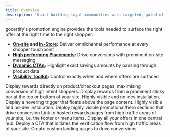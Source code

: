 ```yaml
---
title: Overview
description: 'Start building loyal communities with targeted, gated offers.'
---
```


gocertify's promotion engine provides the tools needed to surface the right offer at the right time to the right shopper:
- **[On-site](/section/promoteOffers/on-site-placements) and [In-Store](/section/promoteOffers/inStore):** Deliver omnichannel performance at every shopper touchpoint
- **[High performing Placements](/section/promoteOffers/on-site-placements):** Drive conversions with prominent on-site messaging
- **[Dynamic CTAs](/section/promoteOffers/dynamicText):** Highlight exact savings amounts by passing through product data
- **[Visibility Toolkit](/section/promoteOffers/osmVisibility):** Control exactly when and where offers are surfaced



<CardGroup cols={3}>
  <Card title="In-line" href="/section/promoteOffers/on-site-placements" img="/images/OSM-inline.png">
    Display rewards directly on product/checkout pages, maximising conversion of high intent shoppers.
  </Card>
  <Card title="Sticky Bar" href="/section/promoteOffers/on-site-placements" img="/images/OSM-stickyBar.png">
    Display rewards from a prominent sticky bar at the top or bottom of your site. Highly visible and no-dev installation.
  </Card>
  <Card title="Floating Button" href="/section/promoteOffers/on-site-placements" img="/images/OSM-floating.png">
    Display a hovering trigger that floats above the page content. Highly visible and no-dev installation.
  </Card>
  <Card title="Hero Section" href="/section/promoteOffers/heroSections" img="/images/OSM-PromotionalSection.png">
     Deploy highly visible promotional/hero sections that drive conversion
  </Card>
  <Card title="Link to offer" href="/section/promoteOffers/linking-to-offers" img="/images/OSM-footerLink.png">
    Link to hosted rewards pages from high traffic areas of your site, i.e. the footer or menu items.
  </Card>
  <Card title="OfferHub" href="/section/promoteOffers/offerHub" img="/images/exampleCampaigns.png">
    Display all your offers in one central hub.
  </Card>
  <Card title="Popup" href="/section/promoteOffers/on-site-placements" img="/images/OSM-popUp.png">
     Deploy a CTA that initiates the verification flow from high traffic areas of your site.
  </Card>
  <Card title="Landing Page" href="/section/promoteOffers/landingPages" img="/images/landingPage.png">
    Create custom landing pages to drive conversions.
  </Card>
</CardGroup>
